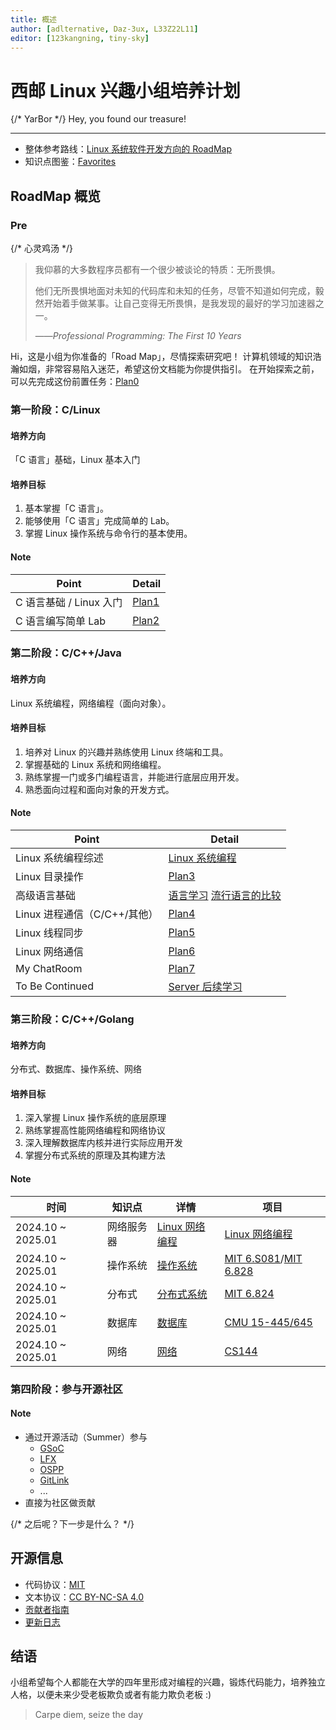 ```yaml
---
title: 概述
author: [adlternative, Daz-3ux, L33Z22L11]
editor: [123kangning, tiny-sky]
---
```


<ImageZoom
  src="https://www.xiyoulinux.com/logo2023_compressed.webp"
  alt="一只来自西安邮电大学的小企鹅"
  className="float-right w-20 ml-4 sm:w-27"
/>

# 西邮 Linux 兴趣小组培养计划


<Callout emoji="✨">
  {/* YarBor */}
  Hey, you found our treasure!
</Callout>

---

- 整体参考路线：[Linux 系统软件开发方向的 RoadMap](https://github.com/xiyou-linuxer/Plan/issues/1)
- 知识点图鉴：[Favorites](https://fav.xiyoulinux.com/)

## RoadMap 概览

### Pre

{/* 心灵鸡汤 */}

> 我仰慕的大多数程序员都有一个很少被谈论的特质：无所畏惧。
>
> 他们无所畏惧地面对未知的代码库和未知的任务，尽管不知道如何完成，毅然开始着手做某事。让自己变得无所畏惧，是我发现的最好的学习加速器之一。
>
> ——_Professional Programming: The First 10 Years_

Hi，这是小组为你准备的「Road Map」，尽情探索研究吧！
计算机领域的知识浩瀚如烟，非常容易陷入迷茫，希望这份文档能为你提供指引。
在开始探索之前，可以先完成这份前置任务：[Plan0](./plan/plan0)

### 第一阶段：C/Linux

#### 培养方向

「C 语言」基础，Linux 基本入门

#### 培养目标

1. 基本掌握「C 语言」。
2. 能够使用「C 语言」完成简单的 Lab。
3. 掌握 Linux 操作系统与命令行的基本使用。

#### Note

| Point                   | Detail                        |
| ----------------------- | ----------------------------- |
| C 语言基础 / Linux 入门 | [Plan1](./plan/plan1-c-begin) |
| C 语言编写简单 Lab      | [Plan2](./plan/plan2-strbuf)  |

### 第二阶段：C/C++/Java

#### 培养方向

Linux 系统编程，网络编程（面向对象）。

#### 培养目标

1. 培养对 Linux 的兴趣并熟练使用 Linux 终端和工具。
2. 掌握基础的 Linux 系统和网络编程。
3. 熟练掌握一门或多门编程语言，并能进行底层应用开发。
4. 熟悉面向过程和面向对象的开发方式。

#### Note

| Point                        | Detail                                                                              |
| ---------------------------- | ----------------------------------------------------------------------------------- |
| Linux 系统编程综述           | [Linux 系统编程](preparation/linux-system-programming)                              |
| Linux 目录操作               | [Plan3](plan/plan3-ls)                                                              |
| 高级语言基础                 | [语言学习](preparation/languages) [流行语言的比较](preparation/language-comparison) |
| Linux 进程通信（C/C++/其他） | [Plan4](plan/plan4-shell)                                                           |
| Linux 线程同步               | [Plan5](plan/plan5-thread)                                                          |
| Linux 网络通信               | [Plan6](plan/plan6-network)                                                         |
| My ChatRoom                  | [Plan7](plan/plan7-chatroom)                                                        |
| To Be Continued              | [Server 后续学习](plan/plan8-server)                                                |

### 第三阶段：C/C++/Golang

#### 培养方向

分布式、数据库、操作系统、网络

#### 培养目标

1. 深入掌握 Linux 操作系统的底层原理
2. 熟练掌握高性能网络编程和网络协议
3. 深入理解数据库内核并进行实际应用开发
4. 掌握分布式系统的原理及其构建方法

#### Note

| 时间              | 知识点     | 详情                                                    | 项目                                                                                                             |
| ----------------- | ---------- | ------------------------------------------------------- | ---------------------------------------------------------------------------------------------------------------- |
| 2024.10 ~ 2025.01 | 网络服务器 | [Linux 网络编程](preparation/linux-network-programming) | [Linux 网络编程](preparation/linux-network-programming.md#homework)                                              |
| 2024.10 ~ 2025.01 | 操作系统   | [操作系统](preparation/os)                              | [MIT 6.S081](https://pdos.csail.mit.edu/6.S081)/[MIT 6.828](https://pdos.csail.mit.edu/6.828/2018/schedule.html) |
| 2024.10 ~ 2025.01 | 分布式     | [分布式系统](preparation/distributed-systems)           | [MIT 6.824](https://pdos.csail.mit.edu/6.824/)                                                                   |
| 2024.10 ~ 2025.01 | 数据库     | [数据库](preparation/database)                          | [CMU 15-445/645](https://15445.courses.cs.cmu.edu)                                                               |
| 2024.10 ~ 2025.01 | 网络       | [网络](preparation/network)                             | [CS144](https://cs144.github.io/)                                                                                |

### 第四阶段：参与开源社区

#### Note

- 通过开源活动（Summer）参与
  - [GSoC](https://summerofcode.withgoogle.com/)
  - [LFX](https://lfx.linuxfoundation.org/)
  - [OSPP](https://summer-ospp.ac.cn/)
  - [GitLink](https://www.gitlink.org.cn/glcc)
  - ...
- 直接为社区做贡献

{/* 之后呢？下一步是什么？ */}

## 开源信息

- 代码协议：[MIT](https://github.com/xiyou-linuxer/Plan/blob/main/LICENSE)
- 文本协议：[CC BY-NC-SA 4.0](https://creativecommons.org/licenses/by-nc-sa/4.0/deed.zh-hans)
- [贡献者指南](manual/contributing)
- [更新日志](manual/changelog)

## 结语

小组希望每个人都能在大学的四年里形成对编程的兴趣，锻炼代码能力，培养独立人格，以便未来少受老板欺负或者有能力欺负老板 :)

> Carpe diem, seize the day
